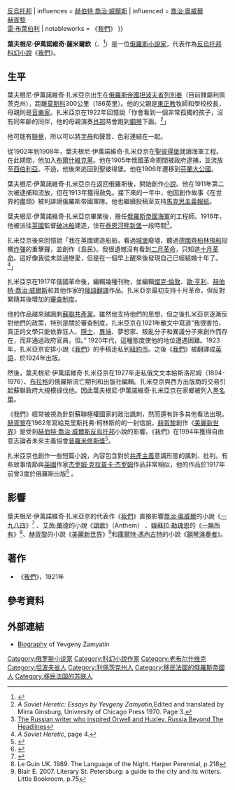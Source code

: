 {{NoteTA
|T=zh-tw:葉夫根尼·伊凡諾維奇·薩米爾欽; zh-hk:葉夫根尼·伊萬諾維奇·扎米亞京; zh-cn:叶夫根尼·伊万诺维奇·扎米亚京;
|1=zh-tw:薩米爾欽; zh-hk:扎米亞京; zh-cn:扎米亚京;
|2=zh-tw:伊凡諾維奇; zh-cn:伊万诺维奇; zh-hk:伊萬諾維奇;
}}
{{Infobox writer
| name         = 葉夫根尼·伊萬諾維奇·薩米爾欽
| image        = Kustodiev Zamyatin.jpg
| caption      = [[庫斯妥迪耶夫|庫斯妥迪耶夫]]（{{lang|ru|Бори́с Миха́йлович Кусто́диев}}）於1923年所繪的葉·伊·薩米爾欽
| birth_name   = Yevgeny Ivanovich Zamyatin
| birth_date   = {{birth date|1884|2|1|df=y}}
| birth_place  = {{Russian Empire}}[[坦波夫省|坦波夫省]][[列別姜|列別姜]]
| death_date   = {{death date and age|1937|3|10|1884|2|20|df=y}}
| death_place  = {{flag|French Third Republic|name=法國}}[[巴黎|巴黎]]
| occupation   = [[小說家|小說家]]
| nationality  = {{Russian Empire}}{{small|（1884–1917）}}<br>{{flag|Russian SFSR|1918}}{{small|（1917–1922）}}<br>{{flag|Soviet Union|1924}}{{small|（1922–1937）}}
| genre        = [[科幻小說|科幻小說]]{{·}}[[反烏托邦|反烏托邦]]
| influences   = [[赫伯特·喬治·威爾斯|赫伯特·喬治·威爾斯]]
| influenced   = [[喬治·奧威爾|喬治·奧威爾]]<br />[[奥尔德斯·赫胥黎|赫胥黎]]<br />[[雷·布萊伯利|雷·布萊伯利]]
| notableworks = 《[[我们_(小说)|我們]]》
}}

'''葉夫根尼·伊萬諾維奇·薩米爾欽'''（{{lang-ru|Евге́ний Ива́нович Замя́тин}}、{{bd|1884年|2月1日|1937年|3月10日|catIdx=Z}}<ref name="ReferenceA">{{cite web|url=http://www.redov.ru/istorija/stalin_i_pisateli_kniga_tretja/p3.php|title=Сталин и Замятин|work=Сталин и писатели. Книга третья|accessdate=2013-03-08|archiveurl=https://www.webcitation.org/6EzIiAdHh?url=http://www.redov.ru/istorija/stalin_i_pisateli_kniga_tretja/p3.php|archivedate=2013-03-09|language=俄语|deadurl=yes}}</ref>）是一位[[俄羅斯|俄羅斯]][[小說家|小說家]]，代表作為[[反烏托邦|反烏托邦]][[科幻小說|科幻小說]]《[[我們_(小說)|我們]]》。

== 生平 ==
葉夫根尼·伊萬諾維奇·扎米亞京出生在[[俄羅斯帝國|俄羅斯帝國]][[坦波夫省|坦波夫省]][[列別姜|列別姜]]（目前隸屬利佩茨克州），距離[[莫斯科|莫斯科]]300公里（186英里）。他的父親是[[東正教|東正教]]牧師和學校校長，母親則是[[音樂家|音樂家]]。扎米亞京在1922年回憶說「你會看到一個非常孤獨的孩子，沒有同年齡的同伴，他的母親演奏[[肖邦|肖邦]]時會跑到[[鋼琴|鋼琴]]下面。<ref>''A Soviet Heretic: Essays by Yevgeny Zamyatin'',Edited and translated by Mirra Ginsburg, University of Chicago Press 1970. Page 3.</ref>」

他可能有[[聯覺|聯覺]]，所以可以將[[字母|字母]]和聲音、色彩連結在一起。

從1902年到1908年，葉夫根尼·伊萬諾維奇·扎米亞京在[[聖彼得堡|聖彼得堡]]就讀海軍工程。在此期間，他加入[[布爾什維克黨|布爾什維克黨]]。他在1905年俄國革命期間被政府逮捕，並流放至[[西伯利亞|西伯利亞]]。不過，他後來逃回到聖彼得堡。他在1906年遷移到[[芬蘭大公國|芬蘭大公國]]。

葉夫根尼·伊萬諾維奇·扎米亞京在返回俄羅斯後，開始創作[[小說|小說]]。他在1911年第二次被逮捕和流放，但在1913年獲得赦免。接下來的一年中，他因創作故事《在世界的盡頭》被判誹謗俄羅斯帝國軍隊。他也繼續投稿至支持[[馬克思主義|馬克思主義]][[報紙|報紙]]。

葉夫根尼·伊萬諾維奇·扎米亞京畢業後，擔任[[俄羅斯帝國海軍|俄羅斯帝國海軍]]的​​工程師。1916年，他被派往[[英國|英國]]監督[[破冰船|破冰船]]建造，住在[[泰恩河畔新堡|泰恩河畔新堡]]一段時間<ref>[http://rbth.com/literature/2014/09/19/the_russian_writer_who_inspired_orwell_and_huxley_39935.html The Russian writer who inspired Orwell and Huxley, Russia Beyond The Headlines]</ref>。

扎米亞京後來回憶說「我在英國建造船舶，看過[[城堡|城堡]]廢墟，聽過[[德國|德國]][[齊柏林飛船|齊柏林飛船]]投擲[[炸彈|炸彈]]的重擊聲，並創作《島民》。我很遺憾沒有看到[[二月革命|二月革命]]，只知道[[十月革命|十月革命]]。這好像我從未談過戀愛，但是在一個早上醒來後發現自己已經結婚十年了。<ref>''A Soviet Heretic'', page 4.</ref>」

扎米亞京在1917年俄國革命後，編輯幾種刊物，並編輯[[傑克·倫敦|傑克·倫敦]]、[[歐·亨利|歐·亨利]]、[[赫伯特·喬治·威爾斯|赫伯特·喬治·威爾斯]]和其他作家的[[俄語|俄語]][[翻譯|翻譯]]作品。扎米亞京最初支持十月革命，但反對緊隨其後增加的[[審查制度|審查制度]]。

他的作品越來越諷刺[[蘇聯共產黨|蘇聯共產黨]]。雖然他支持他們的思想，但之後扎米亞京逐漸反對他們的政策，特別是關於審查制度。扎米亞京在1921年散文中寫道“我很害怕，真正的文學只能依靠狂人、[[隱士|隱士]]、[[異端|異端]]、夢想家、叛亂分子和異議分子來創作而存在，而非通過政府官員，但。” 1920年代，這種態度使他的地位遭遇困難。1923年，扎米亞京安排小說《[[我们_(小说)|我們]]》的手稿走私到[[紐約市|紐約市]]。之後《[[我们_(小说)|我們]]》被翻譯成[[英語|英語]]，於1924年出版。

然後，葉夫根尼·伊萬諾維奇·扎米亞京在1927年走私俄文文本給斯洛尼姆（1894-1976）、[[布拉格|布拉格]]的俄羅斯流亡期刊和出版社編輯。扎米亞京與西方出版商的交易引起蘇聯政府大規模撻伐他。因此葉夫根尼·伊萬諾維奇·扎米亞京在家鄉被列入[[黑名單|黑名單]]。

《我們》經常被視為針對蘇聯極權國家的政治諷刺，然而還有許多其他看法出現。[[奥尔德斯·赫胥黎|赫胥黎]]在1962年寫給克里斯托弗·柯林斯的的一封信說，[[奥尔德斯·赫胥黎|赫胥黎]]創作《[[美麗新世界|美麗新世界]]》是受到[[赫伯特·喬治·威爾斯|赫伯特·喬治·威爾斯]][[反烏托邦|反烏托邦]]小說的影響。《我們》在1994年獲得自由意志論者未來主義協會[[普羅米修斯獎|普羅米修斯獎]]<ref>{{cite web |url=http://www.lfs.org/awards.htm |title=Libertarian Futurist Society: Prometheus Awards |accessdate=22 March 2011 |archive-date=2011-06-28 |archive-url=https://web.archive.org/web/20110628180047/http://www.lfs.org/awards.htm |dead-url=no }}</ref>。

扎米亞京也創作一些短篇小說，內容包含對於[[共產主義|共產主義]]意識形態的諷刺、批判。有些故事情節與[[英國|英國]]作家[[杰罗姆·克拉普卡·杰罗姆|杰罗姆·克拉普卡·杰罗姆]]作品非常相似，他的作品於1917年前曾3度於俄羅斯出版<ref>{{cite web|url=http://www.libertarian.co.uk/lapubs/cultn/cultn014.pdf |title=The New Utopia |format=PDF |date= |accessdate=2012-06-15}}</ref> 。

==影響==
葉夫根尼·伊萬諾維奇·扎米亞京的代表作《[[我们_(小说)|我們]]》直接影響[[喬治·奧威爾|喬治·奧威爾]]的小說《[[一九八四|一九八四]]》<ref>{{cite book |last=Bowker |first=Gordon |authorlink= |coauthors= |others= |title=Inside George Orwell: A Biography |url=https://archive.org/details/isbn_9780312238414 |year=2003 |publisher=Palgrave Macmillan |location= |isbn=0-312-23841-X |page=[https://archive.org/details/isbn_9780312238414/page/340 340] }}</ref> 、[[艾茵·蘭德|艾茵·蘭德]]的小說《[[頌歌_(小說)|頌歌]]》（Anthem） 、[[娥蘇拉·勒瑰恩|娥蘇拉·勒瑰恩]]的《[[一無所有_(小說)|一無所有]]》<ref>Le Guin UK. 1989. The Language of the Night. Harper Perennial, p.218</ref>、[[奥尔德斯·赫胥黎|赫胥黎]]的小說《[[美麗新世界|美麗新世界]]》<ref>Blair E. 2007. Literary St. Petersburg: a guide to the city and its writers. Little Bookroom, p.75</ref>和[[庫爾特·馮內古特|庫爾特·馮內古特]]的小說《[[鋼琴演奏者|鋼琴演奏者]]》。

== 著作 ==
*《[[我们_(小说)|我們]]》，1921年

==參考資料==
{{reflist}}

== 外部連結 ==
* [https://web.archive.org/web/20100119093135/http://www.kirjasto.sci.fi/zamyatin.htm Biography] of Yevgeny Zamyatin

{{Authority control}}
{{DEFAULTSORT:Zamyatin, Yevgeny}}
[[Category:俄罗斯小说家|Category:俄罗斯小说家]]
[[Category:科幻小說作家|Category:科幻小說作家]]
[[Category:老布尔什维克|Category:老布尔什维克]]
[[Category:坦波夫省人|Category:坦波夫省人]]
[[Category:利佩茨克州人|Category:利佩茨克州人]]
[[Category:移民法國的俄羅斯帝國人|Category:移民法國的俄羅斯帝國人]]
[[Category:移民法国的苏联人|Category:移民法国的苏联人]]